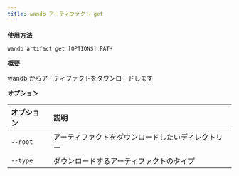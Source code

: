 ```yaml
---
title: wandb アーティファクト get
---
```


**使用方法**

`wandb artifact get [OPTIONS] PATH`

**概要**

wandb からアーティファクトをダウンロードします

**オプション**

| **オプション** | **説明** |
| :--- | :--- |
| `--root` | アーティファクトをダウンロードしたいディレクトリー |
| `--type` | ダウンロードするアーティファクトのタイプ |